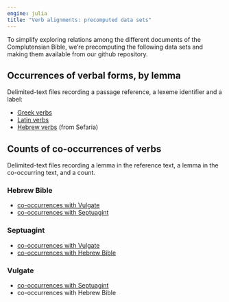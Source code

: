 ```yaml
---
engine: julia
title: "Verb alignments: precomputed data sets"
---
```


To simplify exploring relations among the different documents of the Complutensian Bible, we're precomputing the following data sets and making them available from our github repository.


## Occurrences of verbal forms, by lemma

Delimited-text files recording a passage reference, a lexeme identifier and a label:

- [Greek verbs](https://raw.githubusercontent.com/neelsmith/complutensian-texts/refs/heads/main/data/greek/greekverbs.cex)
- [Latin verbs](https://raw.githubusercontent.com/neelsmith/complutensian-texts/refs/heads/main/data/latin/latinverbs.cex)
- [Hebrew verbs](https://raw.githubusercontent.com/neelsmith/complutensian-texts/refs/heads/main/data/hebrew/sefariaverbs.cex) (from Sefaria)


## Counts of co-occurrences of verbs

Delimited-text files recording a lemma in the reference text, a lemma in the co-occurring text, and a count.

### Hebrew Bible 

- [co-occurrences with Vulgate](https://raw.githubusercontent.com/neelsmith/complutensian-texts/refs/heads/main/data/cooccurrences/hebrew_vulgate.cex)
- [co-occurrences with Septuagint](https://raw.githubusercontent.com/neelsmith/complutensian-texts/refs/heads/main/data/cooccurrences/hebrew_septuagint.cex)

### Septuagint 

- [co-occurrences with Vulgate](https://raw.githubusercontent.com/neelsmith/complutensian-texts/refs/heads/main/data/cooccurrences/septuagint_vulgate.cex) 
- [co-occurrences with Hebrew Bible](https://raw.githubusercontent.com/neelsmith/complutensian-texts/refs/heads/main/data/cooccurrences/septuagint_hebrew.cex)

### Vulgate

- [co-occurrences with Septuagint](https://raw.githubusercontent.com/neelsmith/complutensian-texts/refs/heads/main/data/cooccurrences/vulgate_septuagint.cex)
- co-occurrences with Hebrew Bible
